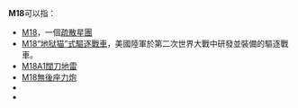 {{DisambigNav|M|18}}
'''M18'''可以指：

* [[M18_(疏散星團)|M18]]，一個[[疏散星團|疏散星團]]
* [[M18驅逐戰車|M18“地狱猫”式驅逐戰車]]，美國陸軍於第二次世界大戰中研發並裝備的驅逐戰車。
* [[M18A1闊刀地雷|M18A1闊刀地雷]]
* [[M18無後座力炮|M18無後座力炮]]
* {{link-bs|M18公路 (波斯尼亚和黑塞哥维那)|Magistralni put M18}}
* {{link-de|M18公路 (黑山)|Magistralni put M18 (Montenegro)}}

{{disambig}}